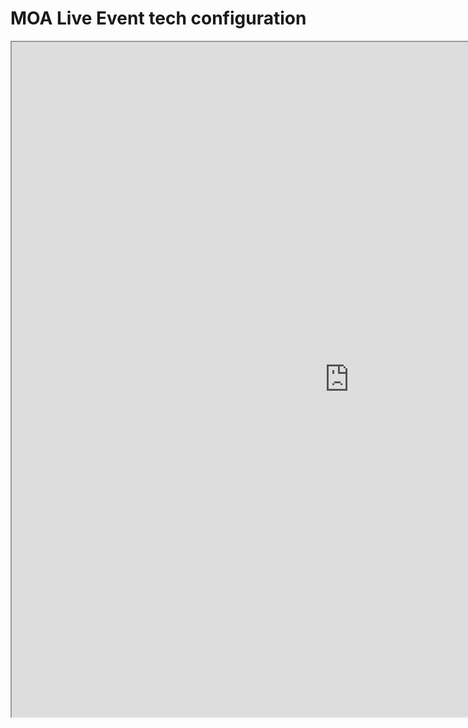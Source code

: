 # MOA Live Event tech configuration

<iframe
  src="https://excalidraw.com/#json=z6mpmifK-CQA0KCS1XISQ,1nsmk3jR6HGuYkpgB0K36A"
  width="1080"
  height="1080"
  style={{ border: "1px solid #ccc", borderRadius: "8px" }}
/>
